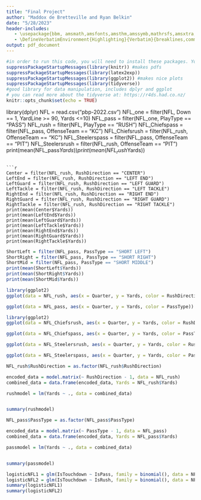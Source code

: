 ```yaml
---
title: "Final Project"
author: "Maddox de Bretteville and Ryan Belkin"
date: "5/28/2023"
header-includes:
   - \usepackage{bbm, amsmath,amsfonts,amsthm,amssymb,mathrsfs,amsxtra,amscd,latexsym, xcolor, graphicx, fvextra}
   - \DefineVerbatimEnvironment{Highlighting}{Verbatim}{breaklines,commandchars=\\\{\}}
output: pdf_document
---
```


\newcommand{\E}{\mathbb{E}}
\newcommand{\Cov}{\mathrm{Cov}}
\newcommand{\diag}{\mathrm{diag}}
\newcommand{\Corr}{\mathrm{Corr}}
\newcommand{\Var}{\mathrm{Var}}
\newcommand{\fix}[1]{\textcolor{red}{\textbf{\large (#1)\normalsize}}}

```r
#in order to run this code, you will need to install these packages. You can do so by going to the install button, or by going to the console and typing, for example, install.packages("knitr")
suppressPackageStartupMessages(library(knitr)) #makes pdfs
suppressPackageStartupMessages(library(latex2exp))
suppressPackageStartupMessages(library(ggplot2)) #makes nice plots
suppressPackageStartupMessages(library(tidyverse))
#good library for data manipulation, includes dplyr and ggplot
# you can read more about the tidyverse at: https://r4ds.had.co.nz/
knitr::opts_chunk$set(echo = TRUE)
```



library(dplyr)
NFL = read.csv("pbp-2022.csv")
NFL_one = filter(NFL, Down == 1, YardLine >= 90, Yards <=10)
NFL_pass = filter(NFL_one, PlayType == "PASS")
NFL_rush = filter(NFL, PlayType == "RUSH")
NFL_Chiefspass = filter(NFL_pass, OffenseTeam == "KC")
NFL_Chiefsrush = filter(NFL_rush, OffenseTeam == "KC")
NFL_Steelerspass = filter(NFL_pass, OffenseTeam == "PIT")
NFL_Steelersrush = filter(NFL_rush, OffenseTeam == "PIT")
print(mean(NFL_pass$Yards))
print(mean(NFL_rush$Yards))

```

```r
Center = filter(NFL_rush, RushDirection == "CENTER")
LeftEnd = filter(NFL_rush, RushDirection == "LEFT END")
LeftGuard = filter(NFL_rush, RushDirection == "LEFT GUARD")
LeftTackle = filter(NFL_rush, RushDirection == "LEFT TACKLE")
RightEnd = filter(NFL_rush, RushDirection == "RIGHT END")
RightGuard = filter(NFL_rush, RushDirection == "RIGHT GUARD")
RightTackle = filter(NFL_rush, RushDirection == "RIGHT TACKLE")
print(mean(Center$Yards))
print(mean(LeftEnd$Yards))
print(mean(LeftGuard$Yards))
print(mean(LeftTackle$Yards))
print(mean(RightEnd$Yards))
print(mean(RightGuard$Yards))
print(mean(RightTackle$Yards))
```

```r
ShortLeft = filter(NFL_pass, PassType == "SHORT LEFT")
ShortRight = filter(NFL_pass, PassType == "SHORT RIGHT")
ShortMid = filter(NFL_pass, PassType == "SHORT MIDDLE")
print(mean(ShortLeft$Yards))
print(mean(ShortRight$Yards))
print(mean(ShortMid$Yards))
```




```r

library(ggplot2)
ggplot(data = NFL_rush, aes(x = Quarter, y = Yards, color = RushDirection)) + geom_point() + ggtitle("2022 NFL Rush Plays on Opponent 10 Yard Line and In" ) + theme(plot.title = element_text(hjust = 0.5))

ggplot(data = NFL_pass, aes(x = Quarter, y = Yards, color = PassType)) + geom_point() + ggtitle("2022 NFL Pass Plays on Opponent 10 Yard Line and In" ) + theme(plot.title = element_text(hjust = 0.5))


```


```r

library(ggplot2)
ggplot(data = NFL_Chiefsrush, aes(x = Quarter, y = Yards, color = RushDirection)) + geom_point() + ggtitle("2022 KC Rush Plays on Opponent 10 Yard Line and In" ) + theme(plot.title = element_text(hjust = 0.5))

ggplot(data = NFL_Chiefspass, aes(x = Quarter, y = Yards, color = PassType)) + geom_point() + ggtitle("2022 KC Pass Plays on Opponent 10 Yard Line and In" ) + theme(plot.title = element_text(hjust = 0.5))

ggplot(data = NFL_Steelersrush, aes(x = Quarter, y = Yards, color = RushDirection)) + geom_point() + ggtitle("2022 PIT Rush Plays on Opponent 10 Yard Line and In" ) + theme(plot.title = element_text(hjust = 0.5))

ggplot(data = NFL_Steelerspass, aes(x = Quarter, y = Yards, color = PassType)) + geom_point() + ggtitle("2022 PIT Pass Plays on Opponent 10 Yard Line and In" ) + theme(plot.title = element_text(hjust = 0.5))


```



```r

NFL_rush$RushDirection = as.factor(NFL_rush$RushDirection)

encoded_data = model.matrix(~ RushDirection - 1, data = NFL_rush)
combined_data = data.frame(encoded_data, Yards = NFL_rush$Yards)

rushmodel = lm(Yards ~ ., data = combined_data)


summary(rushmodel)

```



```r

NFL_pass$PassType = as.factor(NFL_pass$PassType)

encoded_data = model.matrix(~ PassType - 1, data = NFL_pass)
combined_data = data.frame(encoded_data, Yards = NFL_pass$Yards)

passmodel = lm(Yards ~ ., data = combined_data)


summary(passmodel)

```

```r

logisticNFL1 = glm(IsTouchdown ~ IsPass, family = binomial(), data = NFL_one)
logisticNFL2 = glm(IsTouchdown ~ IsRush, family = binomial(), data = NFL_one)
summary(logisticNFL1)
summary(logisticNFL2)
```



